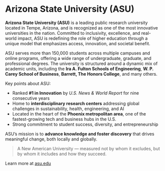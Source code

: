 # Arizona State University (ASU)

**Arizona State University (ASU)** is a leading public research university located in Tempe, Arizona, and is 
recognized as one of the most innovative universities in the nation. Committed to inclusivity, excellence, and 
real-world impact, ASU is redefining the role of higher education through a unique model that emphasizes access, 
innovation, and societal benefit.

ASU serves more than 150,000 students across multiple campuses and online programs, offering a wide range of 
undergraduate, graduate, and professional degrees. The university is structured around a dynamic mix of academic 
units, including the **Ira A. Fulton Schools of Engineering**, **W. P. Carey School of Business**, **Barrett, The 
Honors College**, and many others.

Key points about ASU:

- Ranked **#1 in Innovation** by *U.S. News & World Report* for nine consecutive years  
- Home to **interdisciplinary research centers** addressing global challenges in sustainability, health, engineering, and AI  
- Located in the heart of the **Phoenix metropolitan area**, one of the fastest-growing tech and business hubs in the U.S.  
- Strong commitment to student success, diversity, and entrepreneurship  

ASU’s mission is to **advance knowledge and foster discovery** that drives meaningful change, both locally and globally.

> A New American University — measured not by whom it excludes, but by whom it includes and how they succeed.

Learn more at [asu.edu](https://www.asu.edu)
